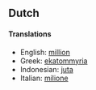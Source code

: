 ==Dutch==

====Translations====

*English: [[million]]
*Greek: [[ekatommyria]]
*Indonesian: [[juta]]
*Italian: [[milione]]